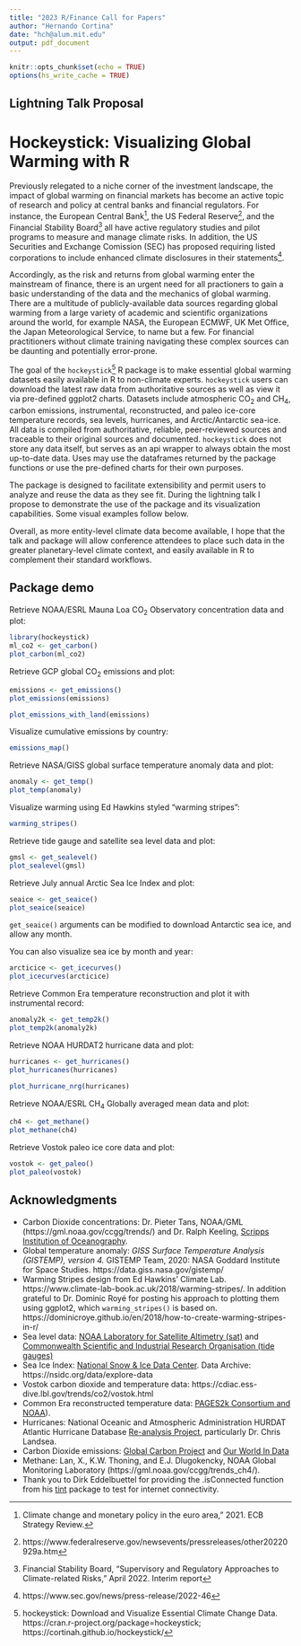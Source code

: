 ```yaml
---
title: "2023 R/Finance Call for Papers"
author: "Hernando Cortina"
date: "hch@alum.mit.edu"
output: pdf_document
---
```


```r
knitr::opts_chunk$set(echo = TRUE)
options(hs_write_cache = TRUE)
```

## Lightning Talk Proposal
# Hockeystick: Visualizing Global Warming with R

Previously relegated to a niche corner of the investment landscape, the impact of global warming on financial markets has become an active topic of research and policy at central banks and financial regulators. For instance, the European Central Bank^[Climate change and monetary policy in the euro area,” 2021. ECB Strategy Review.], the US Federal Reserve^[https://www.federalreserve.gov/newsevents/pressreleases/other20220929a.htm], and the Financial Stability Board^[Financial Stability Board, “Supervisory and Regulatory Approaches to Climate-related Risks,” April 2022. Interim report] all have active regulatory studies and pilot programs to measure and manage climate risks.  In addition, the US Securities and Exchange Comission (SEC) has proposed requiring listed corporations to include enhanced climate disclosures in their statements^[https://www.sec.gov/news/press-release/2022-46].

Accordingly, as the risk and returns from global warming enter the mainstream of finance, there is an urgent need for all practioners to gain a basic understanding of the data and the mechanics of global warming. There are a multitude of publicly-available data sources regarding global warming from a large variety of academic and scientific organizations around the world, for example NASA, the European ECMWF, UK Met Office, the Japan Meteorological Service, to name but a few. For financial practitioners without climate training navigating these complex sources can be daunting and potentially error-prone. 

The goal of the `hockeystick`^[hockeystick: Download and Visualize Essential Climate Change Data. https://cran.r-project.org/package=hockeystick; https://cortinah.github.io/hockeystick/] R package is to make essential global warming datasets easily available in R to non-climate experts. `hockeystick` users can download the latest raw data from authoritative sources as well as view it via pre-defined ggplot2 charts. Datasets include atmospheric CO~2~ and CH~4~, carbon emissions, instrumental, reconstructed, and paleo ice-core temperature records, sea levels, hurricanes, and Arctic/Antarctic sea-ice. All data is compiled from authoritative, reliable, peer-reviewed sources and traceable to their original sources and documented.  `hockeystick` does not store any data itself, but serves as an api wrapper to always obtain the most up-to-date data. Uses may use the dataframes returned by the package functions or use the pre-defined charts for their own purposes.

The package is designed to facilitate extensibility and permit users to analyze and reuse the data as they see fit. During the lightning talk I propose to demonstrate the use of the package and its visualization capabilities. Some visual examples follow below.

Overall, as more entity-level climate data become available, I hope that the talk and package will allow conference attendees to place such data in the greater planetary-level climate context, and easily available in R to complement their standard workflows.

## Package demo

Retrieve NOAA/ESRL Mauna Loa CO~2~ Observatory concentration data and plot:

```r
library(hockeystick)
ml_co2 <- get_carbon()
plot_carbon(ml_co2)
```

Retrieve GCP global CO~2~ emissions and plot:

```r
emissions <- get_emissions()
plot_emissions(emissions)
```

\newpage
  
```r
plot_emissions_with_land(emissions)
```


Visualize cumulative emissions by country:
```r
emissions_map()
```

\newpage

Retrieve NASA/GISS global surface temperature anomaly data and plot:

```r
anomaly <- get_temp()
plot_temp(anomaly)
```

Visualize warming using Ed Hawkins styled "warming stripes":
```r
warming_stripes()
```

\newpage 

Retrieve tide gauge and satellite sea level data and plot:

```r
gmsl <- get_sealevel()
plot_sealevel(gmsl)
```

Retrieve July annual Arctic Sea Ice Index and plot:

```r
seaice <- get_seaice()
plot_seaice(seaice)
```

`get_seaice()` arguments can be modified to download Antarctic sea ice, and allow any month.

\newpage

You can also visualize sea ice by month and year:

```r
arcticice <- get_icecurves()
plot_icecurves(arcticice)
```

Retrieve Common Era temperature reconstruction and plot it with instrumental record:

```r
anomaly2k <- get_temp2k()
plot_temp2k(anomaly2k)
```

\newpage

Retrieve NOAA HURDAT2 hurricane data and plot:

```r
hurricanes <- get_hurricanes()
plot_hurricanes(hurricanes)
```

```r
plot_hurricane_nrg(hurricanes)
```

\newpage

Retrieve NOAA/ESRL CH~4~ Globally averaged mean data and plot:

```r
ch4 <- get_methane()
plot_methane(ch4)
```

Retrieve Vostok paleo ice core data and plot:

```r
vostok <- get_paleo()
plot_paleo(vostok)
```


## Acknowledgments
- Carbon Dioxide concentrations: Dr. Pieter Tans, NOAA/GML (https://gml.noaa.gov/ccgg/trends/) and Dr. Ralph Keeling, [Scripps Institution of Oceanography](https://scrippsco2.ucsd.edu/).
- Global temperature anomaly: *GISS Surface Temperature Analysis (GISTEMP), version 4.* GISTEMP Team, 2020: NASA Goddard Institute for Space Studies. https://data.giss.nasa.gov/gistemp/
- Warming Stripes design from Ed Hawkins' Climate Lab. https://www.climate-lab-book.ac.uk/2018/warming-stripes/. In addition grateful to Dr. Dominic Royé for posting his approach to plotting them using ggplot2, which `warming_stripes()` is based on. https://dominicroye.github.io/en/2018/how-to-create-warming-stripes-in-r/
- Sea level data: [NOAA Laboratory for Satellite Altimetry (sat)](https://www.star.nesdis.noaa.gov/socd/lsa/SeaLevelRise/) and [Commonwealth Scientific and Industrial Research Organisation (tide gauges)](https://research.csiro.au/slrwavescoast/sea-level/measurements-and-data/sea-level-data/)
- Sea Ice Index: [National Snow & Ice Data Center](https://nsidc.org/home).
Data Archive: https://nsidc.org/data/explore-data
- Vostok carbon dioxide and temperature data: https://cdiac.ess-dive.lbl.gov/trends/co2/vostok.html
- Common Era reconstructed temperature data: [PAGES2k Consortium and NOAA](https://www.ncei.noaa.gov/access/paleo-search/study/26872)). 
- Hurricanes: National Oceanic and Atmospheric Administration HURDAT Atlantic Hurricane Database [Re-analysis Project](https://www.aoml.noaa.gov/hrd/hurdat/Data_Storm.html), particularly Dr. Chris Landsea.
- Carbon Dioxide emissions: [Global Carbon Project](https://www.globalcarbonproject.org/carbonbudget/) and [Our World In Data](https://github.com/owid/co2-data)
- Methane: Lan, X., K.W. Thoning, and E.J. Dlugokencky, NOAA Global Monitoring Laboratory (https://gml.noaa.gov/ccgg/trends_ch4/).
- Thank you to Dirk Eddelbuettel for providing the .isConnected function from his [tint](https://CRAN.R-project.org/package=tint) package to test for internet connectivity.


